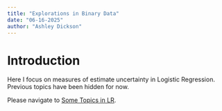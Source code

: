 ```yaml
---
title: "Explorations in Binary Data"
date: "06-16-2025"
author: "Ashley Dickson"
---
```


# Introduction
<p>
Here I focus on measures of estimate uncertainty in Logistic Regression. Previous topics have been hidden for now.
</p>

<p>
Please navigate to <a href="https://ashleymdickson.github.io/HeartFailure/uncertainty.html">Some Topics in LR</a>.
</p>